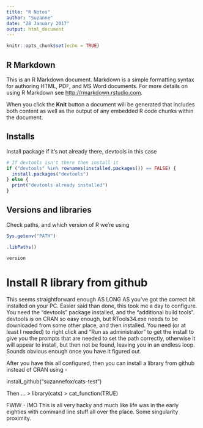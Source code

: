 ```yaml
---
title: "R Notes"
author: "Suzanne"
date: "28 January 2017"
output: html_document
---
```


```r
knitr::opts_chunk$set(echo = TRUE)
```

## R Markdown

This is an R Markdown document. Markdown is a simple formatting syntax for authoring HTML, PDF, and MS Word documents. For more details on using R Markdown see <http://rmarkdown.rstudio.com>.

When you click the **Knit** button a document will be generated that includes both content as well as the output of any embedded R code chunks within the document.

## Installs

Install package if it's not already there, devtools in this case

```r
# If devtools isn't there then install it
if ("devtools" %in% rownames(installed.packages()) == FALSE) {
  install.packages("devtools")
} else {
  print("devtools already installed")
}
```

## Versions and libraries

Check paths, and which version of R we're using

```r
Sys.getenv("PATH")

.libPaths()

version

```

# Install R library from github

This seems straightforward enough AS LONG AS you've got the correct bit installed on your PC.
Easier said than done, this took me a day to configure. You need the "devtools" package installed, and the "additional build tools". devtools is on CRAN so easy enough, but RTools34.exe needs to be downloaded from some other place, and then installed. You need (or at least I needed) to right click and "Run as administrator" to get the install to give you the prompts that are needed to set the path correctly, otherwise it will appear to install, but then not be found, leaving you in an endless loop. Sounds obvious enough once you have it figured out.

After you have this all configured, then you can install a library from github instead of CRAN using -

install_github("suzannefox/cats-test")

Then ...
> library(cats)
> cat_function(TRUE)

FWIW - IMO This is all very hacky and much like life was in the early eighties with command line stuff all over the place. Some singularity proximity.

